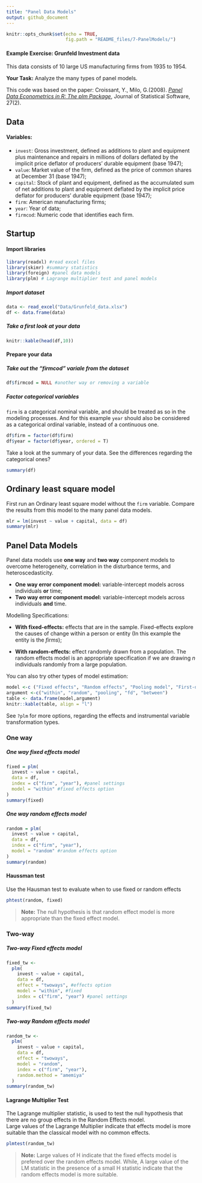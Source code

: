 ```yaml
---
title: "Panel Data Models"
output: github_document
---
```


```r
knitr::opts_chunk$set(echo = TRUE,
                      fig.path = "README_files/7-PanelModels/")
```

#### Example Exercise: Grunfeld Investment data  
This data consists of 10 large US manufacturing firms from 1935 to 1954.

**Your Task:** Analyze the many types of panel models.

This code was based on the paper: Croissant, Y., Milo, G.(2008). [_Panel Data Econometrics in R: The plm Package_](https://www.jstatsoft.org/index.php/jss/article/view/v027i02/v27i02.pdf), Journal of Statistical Software, 27(2).

## Data
#### Variables:  

* `invest`: Gross investment, defined as additions to plant and equipment plus maintenance and repairs in millions of dollars deflated by the implicit price deflator of producers' durable equipment (base 1947);  
* `value`: Market value of the firm, defined as the price of common shares at December 31 (base 1947);
* `capital`: Stock of plant and equipment, defined as the accumulated sum of net additions to plant and equipment deflated by the implicit price deflator for producers' durable equipment (base 1947);
* `firm`: American manufacturing firms;
* `year`: Year of data; 
* `firmcod`: Numeric code that identifies each firm.

## Startup
#### Import libraries
```r
library(readxl) #read excel files
library(skimr) #summary statistics
library(foreign) #panel data models
library(plm) # Lagrange multiplier test and panel models
```

##### Import dataset
```r
data <- read_excel("Data/Grunfeld_data.xlsx")
df <- data.frame(data)
```

##### Take a first look at your data
```r
knitr::kable(head(df,10))
```
#### Prepare your data
##### Take out the "firmcod" variale from the dataset
```r
df$firmcod = NULL #another way or removing a variable
```

##### Factor categorical variables  
`firm` is a categorical nominal variable, and should be treated as so in the modeling processes. And for this example `year` should also be considered as a categorical ordinal variable, instead of a continuous one.
```r
df$firm = factor(df$firm)
df$year = factor(df$year, ordered = T)
```
Take a look at the summary of your data. See the differences regarding the categorical ones?
```r
summary(df)
```


## Ordinary least square model  
First run an Ordinary least square model without the `firm` variable. Compare the results from this model to the many panel data models.
```r
mlr = lm(invest ~ value + capital, data = df)
summary(mlr)
```

## Panel Data Models

Panel data models use __one way__ and __two way__ component models to overcome heterogeneity, correlation in the disturbance terms, and heteroscedasticity.

* **One way error component model:** variable-intercept models across individuals **or** time;
* **Two way error component model:** variable-intercept models across individuals **and** time. 

Modelling Specifications: 

* **With fixed-effects:** effects that are in the sample. Fixed-effects explore the causes of change within a person or entity (In this example the entity is the _firms_);

* **With random-effects:** effect randomly drawn from a population. The random effects model is an appropriate specification if we are drawing _n_ individuals randomly from a large population.


You can also try other types of model estimation: 

```r
model <-c ("Fixed effects", "Random effects", "Pooling model", "First-diference model", "Between model")
argument <-c("within", "random", "pooling", "fd", "between")
table <- data.frame(model,argument)
knitr::kable(table, align = "l")
```

See `?plm` for more options, regarding the effects and instrumental variable transformation types.


### One way
##### One way fixed effects model
```r
fixed = plm(
  invest ~ value + capital,
  data = df,
  index = c("firm", "year"), #panel settings
  model = "within" #fixed effects option
)
summary(fixed)
```

##### One way random effects model

```r
random = plm(
  invest ~ value + capital,
  data = df,
  index = c("firm", "year"),
  model = "random" #random effects option
)
summary(random)
```

#### Haussman test  
Use the Hausman test to evaluate when to use fixed or random effects
```r
phtest(random, fixed)
```

> **Note:** The null hypothesis is that random effect model is more appropriate than the fixed effect model. 

### Two-way  
##### Two-way Fixed effects model

```r
fixed_tw <-
  plm(
    invest ~ value + capital,
    data = df,
    effect = "twoways", #effects option
    model = "within", #fixed
    index = c("firm", "year") #panel settings
  )
summary(fixed_tw)
```

##### Two-way Random effects model

```r
random_tw <-
  plm(
    invest ~ value + capital,
    data = df,
    effect = "twoways",
    model = "random",
    index = c("firm", "year"),
    random.method = "amemiya"
  )
summary(random_tw)
```

#### Lagrange Multiplier Test  
The Lagrange multiplier statistic, is used to test the null hypothesis that there are no group effects in the Random Effects model.   
Large values of the Lagrange Multiplier indicate that effects model is more suitable than the classical model with no common effects.

```r
plmtest(random_tw)
```

>**Note:** Large values of H indicate that the fixed effects model is prefered over the random effects model. While, A large value of the LM statistic in the presence of a small H statistic indicate that the random effects model is more suitable.